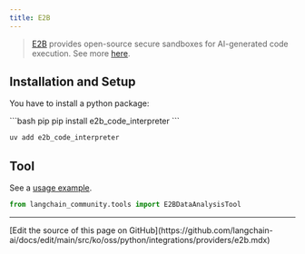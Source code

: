 ```yaml
---
title: E2B
---
```


>[E2B](https://e2b.dev/) provides open-source secure sandboxes
> for AI-generated code execution. See more [here](https://github.com/e2b-dev).

## Installation and Setup

You have to install a python package:

<CodeGroup>
```bash pip
pip install e2b_code_interpreter
```

```bash uv
uv add e2b_code_interpreter
```
</CodeGroup>

## Tool

See a [usage example](/oss/python/integrations/tools/e2b_data_analysis).

```python
from langchain_community.tools import E2BDataAnalysisTool
```

---

<Callout icon="pen-to-square" iconType="regular">
  [Edit the source of this page on GitHub](https://github.com/langchain-ai/docs/edit/main/src/ko/oss/python/integrations/providers/e2b.mdx)
</Callout>

